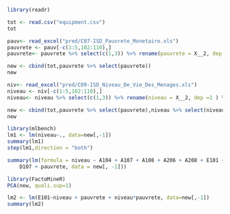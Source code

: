 
```r
library(readr)
```

```r
tot <- read.csv("equipment.csv")
tot
```

```r
pauv<- read_excel("pred/C07-ISD_Pauvrete_Monetaire.xls")
pauvrete <- pauv[-c(1:5,102:110),]
pauvrete<- pauvrete %>% select(c(1,3)) %>% rename(pauvrete = X__2, dep =1 ) %>% mutate(pauvrete=as.numeric(pauvrete)) %>% arrange(dep)

new <- cbind(tot,pauvrete %>% select(pauvrete))
new
```

```r
niv<- read_excel("pred/C09-ISD_Niveau_De_Vie_Des_Menages.xls")
niveau <- niv[-c(1:5,102:110),]
niveau<- niveau %>% select(c(1,3)) %>% rename(niveau = X__2, dep =1 ) %>% mutate(niveau=as.numeric(niveau)) %>% arrange(dep)

new <- cbind(tot,pauvrete %>% select(pauvrete),niveau %>% select(niveau))
new

```


```r
library(mlbench)
lm1 <- lm(niveau~., data=new[,-1])
summary(lm1)
step(lm1,direction = "both")
```
```r
summary(lm(formula = niveau ~ A104 + A107 + A108 + A206 + A208 + E101 + 
    D107 + pauvrete, data = new[, -1]))
```


```r
library(FactoMineR)
PCA(new, quali.sup=1)
```


```r
lm2 <- lm(E101~niveau + pauvrete + niveau*pauvrete, data=new[,-1])
summary(lm2)
```

